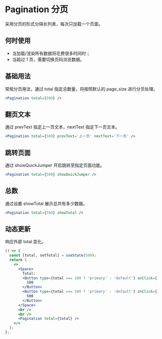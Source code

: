 # Pagination 分页

采用分页的形式分隔长列表，每次只加载一个页面。

## 何时使用

- 当加载/渲染所有数据将花费很多时间时；
- 当超过 1 页，需要切换页码浏览数据。

## 基础用法

常规分页用法，通过 total 指定总数量，将按照默认的 page_size 进行分页处理。

```jsx
<Pagination total={500} />
```

## 翻页文本

通过 prevText 指定上一页文本，nextText 指定下一页文本。

```jsx
<Pagination total={500} prevText='上一页' nextText='下一页' />
```

## 跳转页面

通过 showQuickJumper 开启跳转至指定页面功能。

```jsx
<Pagination total={500} showQuickJumper />
```

## 总数

通过设置 showTotal 展示总共有多少数据。

```jsx
<Pagination total={500} showTotal />
```

## 动态更新

响应外部 total 变化。

```jsx
() => {
  const [total, setTotal] = useState(500);
  return (
    <>
      <Space>
        Total:
        <Button type={total === 100 ? 'primary' : 'default'} onClick={() => setTotal(100)}>
          100
        </Button>
        <Button type={total === 500 ? 'primary' : 'default'} onClick={() => setTotal(500)}>
          500
        </Button>
      </Space>
      <br />
      <br />
      <Pagination total={total} />
    </>
  );
};
```
